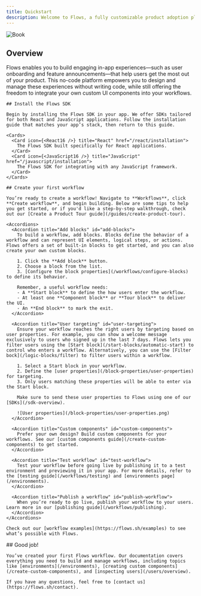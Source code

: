 ```yaml
---
title: Quickstart
description: Welcome to Flows, a fully customizable product adoption platform for modern companies building onboarding and user engagement experiences.
---
```



![Book](/quick-start.png)

## Overview

Flows enables you to build engaging in-app experiences—such as user onboarding and feature announcements—that help users get the most out of your product. This no-code platform empowers you to design and manage these experiences without writing code, while still offering the freedom to integrate your own custom UI components into your workflows.

<Steps>

  <Step>
  
    ## Install the Flows SDK

    Begin by installing the Flows SDK in your app. We offer SDKs tailored for both React and JavaScript applications. Follow the installation guide that matches your app’s stack, then return to this guide.

    <Cards>
      <Card icon={<React16 />} title="React" href="/react/installation">
        The Flows SDK built specifically for React applications.
      </Card>
      <Card icon={<JavaScript16 />} title="JavaScript" href="/javascript/installation">
        The Flows SDK for integrating with any JavaScript framework.
      </Card>
    </Cards>

  </Step>

  <Step>

    ## Create your first workflow

    You’re ready to create a workflow! Navigate to **Workflows**, click **Create workflow**, and begin building. Below are some tips to help you get started, or if you'd like a step-by-step walkthrough, check out our [Create a Product Tour guide](/guides/create-product-tour).

    <Accordions>
      <Accordion title="Add blocks" id="add-blocks">
        To build a workflow, add blocks. Blocks define the behavior of a workflow and can represent UI elements, logical steps, or actions. Flows offers a set of built-in blocks to get started, and you can also create your own custom blocks.

        1. Click the **Add block** button.
        2. Choose a block from the list.
        3. [Configure the block properties](/workflows/configure-blocks) to define its behavior.

        Remember, a useful workflow needs:
        - A **Start block** to define the how users enter the workflow.
        - At least one **Component block** or **Tour block** to deliver the UI.
        - An **End block** to mark the exit.
      </Accordion>

      <Accordion title="User targeting" id="user-targeting">
        Ensure your workflow reaches the right users by targeting based on user properties. For example, you can show a welcome message exclusively to users who signed up in the last 7 days. Flows lets you filter users using the [Start block](/start-blocks/automatic-start) to control who enters a workflow. Alternatively, you can use the [Filter bock](/logic-blocks/filter) to filter users within a workflow.

        1. Select a Start block in your workflow.
        2. Define the [user properties](/block-properties/user-properties) for targeting.
        3. Only users matching these properties will be able to enter via the Start block.

        Make sure to send these user properties to Flows using one of our [SDKs](/sdk-overview).

        ![User properties](/block-properties/user-properties.png)
      </Accordion>

      <Accordion title="Custom components" id="custom-components">
        Prefer your own design? Build custom components for your workflows. See our [custom components guide](/create-custom-components) to get started.
      </Accordion>

      <Accordion title="Test workflow" id="test-workflow">
        Test your workflow before going live by publishing it to a test environment and previewing it in your app. For more details, refer to the [testing guide](/workflows/testing) and [environments page](/environments).
      </Accordion>

      <Accordion title="Publish a workflow" id="publish-workflow">
        When you’re ready to go live, publish your workflow to your users. Learn more in our [publishing guide](/workflows/publishing).
      </Accordion>
    </Accordions>

    Check out our [workflow examples](https://flows.sh/examples) to see what’s possible with Flows.

  </Step>

  <Step>
    ## Good job!

    You’ve created your first Flows workflow. Our documentation covers everything you need to build and manage workflows, including topics like [environments](/environments), [creating custom components](/create-custom-components), and [inspecting users](/users/overview).

    If you have any questions, feel free to [contact us](https://flows.sh/contact).

  </Step>
</Steps>
